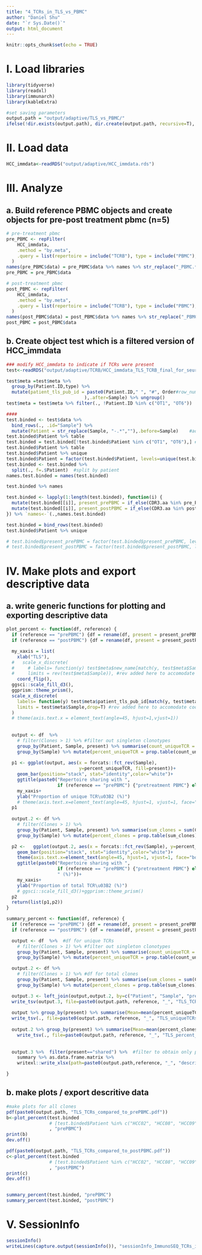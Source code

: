 ```yaml
---
title: "4_TCRs_in_TLS_vs_PBMC"
author: "Daniel Shu"
date: "`r Sys.Date()`"
output: html_document
---
```


```r
knitr::opts_chunk$set(echo = TRUE)
```

# I. Load libraries

```r
library(tidyverse)
library(readxl)
library(immunarch)
library(kableExtra)

#set saving parameters
output.path = "output/adaptive/TLS_vs_PBMC/"
ifelse(!dir.exists(output.path), dir.create(output.path, recursive=T), FALSE)

```

# II. Load data 

```r
HCC_immdata<-readRDS("output/adaptive/HCC_immdata.rds")
```

# III. Analyze
## a. Build reference PBMC objects and create objects for pre-post treatment pbmc (n=5)

```r
# pre-treatment pbmc
pre_PBMC <- repFilter(
    HCC_immdata,
    .method = "by.meta",
    .query = list(repertoire = include("TCRB"), type = include("PBMC"), time_point=include("Pre"))
  )
names(pre_PBMC$data) = pre_PBMC$data %>% names %>% str_replace("_PBMC.*", "") %>% str_replace("J17136_","")
pre_PBMC = pre_PBMC$data 

# post-treatment pbmc
post_PBMC <- repFilter(
    HCC_immdata,
    .method = "by.meta",
    .query = list(repertoire = include("TCRB"), type = include("PBMC"), time_point=include("Post"))
  )
names(post_PBMC$data) = post_PBMC$data %>% names %>% str_replace("_PBMC.*", "")%>% str_replace("J17136_","")
post_PBMC = post_PBMC$data
```

## b. Create object test which is a filtered version of HCC_immdata

```r
### modify HCC_immdata to indicate if TCRs were present 
test<-readRDS("output/adaptive/TCRB/HCC_immdata_TLS_TCRB_final_for_seurat.rds")

test$meta =test$meta %>%
  group_by(Patient.ID,type) %>% 
  mutate(patient_tls_pub_id = paste0(Patient.ID," ", "#", Order#row_number()
                             ),.after=Sample) %>% ungroup()
test$meta = test$meta %>% filter(., !Patient.ID %in% c("OT1", "OT6"))

####
test.binded <- test$data %>%
  bind_rows(., .id="Sample") %>%
  mutate(Patient = str_replace(Sample, "-.*",""),.before=Sample)    #add patient column
test.binded$Patient %>% table
test.binded = test.binded[!test.binded$Patient %in% c("OT1", "OT6"),] #drops OT1 and OT6, for which ther eare no pre-post pbmc
test.binded$Patient %>% table
test.binded$Patient %>% unique
test.binded$Patient = factor(test.binded$Patient, levels=unique(test.binded$Patient)) #sets levels
test.binded <- test.binded %>% 
  split(., f=.$Patient)  #split by patient
names.test.binded = names(test.binded)

test.binded %>% names

test.binded <- lapply(1:length(test.binded), function(i) { 
  mutate(test.binded[[i]], present_prePBMC = if_else(CDR3.aa %in% pre_PBMC[[names(test.binded)[i]]]$CDR3.aa, "shared","not shared"), .before=Clones) %>% 
  mutate(test.binded[[i]], present_postPBMC = if_else(CDR3.aa %in% post_PBMC[[names(test.binded)[i]]]$CDR3.aa, "shared","not shared"), .before=Clones)
}) %>% `names<-`(.,names.test.binded)

test.binded = bind_rows(test.binded)
test.binded$Patient %>% unique

# test.binded$present_prePBMC = factor(test.binded$present_prePBMC, levels=unique(test.binded$present_prePBMC))
# test.binded$present_postPBMC = factor(test.binded$present_postPBMC, levels=unique(test.binded$present_postPBMC))

```

# IV. Make plots and export descriptive data 
## a. write generic functions for plotting and exporting descriptive data

```r
plot_percent <- function(df, reference) {
  if (reference == "prePBMC") {df = rename(df, present = present_prePBMC)}
  if (reference == "postPBMC") {df = rename(df, present = present_postPBMC)}

  my_xaxis = list(
    xlab("TLS"),
  #   scale_x_discrete(
  #     # labels= function(y) test$meta$new_name[match(y, test$meta$Sample)],
  #     limits = rev(test$meta$Sample)), #rev added here to accomodate coord_flip
    coord_flip(),
  ggsci::scale_fill_d3(),
  ggprism::theme_prism(),
  scale_x_discrete(
    labels= function(y) test$meta$patient_tls_pub_id[match(y, test$meta$Sample)],
    limits = test$meta$Sample,drop=T) #rev added here to accomodate coord_flip
  )
  # theme(axis.text.x = element_text(angle=45, hjust=1,vjust=1))
  
  
  output <- df  %>% 
    # filter(Clones > 1) %>% #filter out singleton clonotypes
    group_by(Patient, Sample, present) %>% summarise(count_uniqueTCR = n()) %>% 
    group_by(Sample) %>% mutate(percent_uniqueTCR = prop.table(count_uniqueTCR) *100)
  
  p1 <- ggplot(output, aes(x = forcats::fct_rev(Sample), 
                           y=percent_uniqueTCR, fill=present))+
    geom_bar(position="stack", stat="identity",color="white")+
    ggtitle(paste0("Repertoire sharing with ", 
                   if (reference == "prePBMC") {"pretreatment PBMC"} else {"posttreatment PBMC"}))+ 
    my_xaxis+
    ylab("Proportion of unique TCR\u03B2 (%)")
    # theme(axis.text.x=element_text(angle=45, hjust=1, vjust=1, face="bold"))
  p1
  
  output.2 <- df %>% 
    # filter(Clones > 1) %>% 
    group_by(Patient, Sample, present) %>% summarise(sum_clones = sum(Clones)) %>% 
    group_by(Sample) %>% mutate(percent_clones = prop.table(sum_clones)*100)

  p2 <-   ggplot(output.2, aes(x = forcats::fct_rev(Sample), y=percent_clones, fill=present))+
    geom_bar(position="stack", stat="identity",color="white")+
    theme(axis.text.x=element_text(angle=45, hjust=1, vjust=1, face="bold"))+
    ggtitle(paste0("Repertoire sharing with ", 
                   if (reference == "prePBMC") {"pretreatment PBMC"} else {"posttreatment PBMC"}, 
                   " (%)"))+ 
    my_xaxis+
    ylab("Proportion of total TCR\u03B2 (%)")
    # ggsci::scale_fill_d3()+ggprism::theme_prism()
  p2
  return(list(p1,p2))
}

summary_percent <- function(df, reference) {
  if (reference == "prePBMC") {df = rename(df, present = present_prePBMC)}
  if (reference == "postPBMC") {df = rename(df, present = present_postPBMC)}

  output <- df  %>%  #df for unique TCRs
    # filter(Clones > 1) %>% #filter out singleton clonotypes
    group_by(Patient, Sample, present) %>% summarise(count_uniqueTCR = n()) %>% 
    group_by(Sample) %>% mutate(percent_uniqueTCR = prop.table(count_uniqueTCR) *100)

  output.2 <- df %>% 
    # filter(Clones > 1) %>% #df for total clones
    group_by(Patient, Sample, present) %>% summarise(sum_clones = sum(Clones)) %>% 
    group_by(Sample) %>% mutate(percent_clones = prop.table(sum_clones)*100)

  output.3 <- left_join(output,output.2, by=c("Patient", "Sample", "present"))
  write_tsv(output.3, file=paste0(output.path, reference, "_", "TLS_TCRs_compared_vs.tsv"))
  
  output %>% group_by(present) %>% summarise(Mean=mean(percent_uniqueTCR), Max=max(percent_uniqueTCR), Min=min(percent_uniqueTCR), Median=median(percent_uniqueTCR), Std=sd(percent_uniqueTCR)) %>% 
  write_tsv(., file=paste0(output.path, reference, "_", "TLS_uniqueTCRs_summaryStats.tsv"))
  
  output.2 %>% group_by(present) %>% summarise(Mean=mean(percent_clones), Max=max(percent_clones), Min=min(percent_clones), Median=median(percent_clones), Std=sd(percent_clones)) %>% 
    write_tsv(., file=paste0(output.path, reference, "_", "TLS_percent_Clones_summaryStats.tsv"))
  
  
  output.3 %>%  filter(present=="shared") %>%  #filter to obtain only percentages of shared per  
    summary %>% as.data.frame.matrix %>% 
    writexl::write_xlsx(path=paste0(output.path,reference, "_", "descriptive_stats_percent_uniqueTCR_total_clones_shared_per_TLS_summaryFunction.xlsx"))

}
```
## b. make plots / export descritive data
```r
#make plots for all clones
pdf(paste0(output.path, "TLS_TCRs_compared_to_prePBMC.pdf"))
b<-plot_percent(test.binded
                # [test.binded$Patient %in% c("HCC02", "HCC08", "HCC09", "HCC13", "HCC14"),]
                , "prePBMC")
print(b)
dev.off()

pdf(paste0(output.path, "TLS_TCRs_compared_to_postPBMC.pdf"))
c<-plot_percent(test.binded
                # [test.binded$Patient %in% c("HCC02", "HCC08", "HCC09", "HCC13", "HCC14"),]
                , "postPBMC")
print(c)
dev.off()


summary_percent(test.binded, "prePBMC")
summary_percent(test.binded, "postPBMC")

```
# V. SessionInfo
```r
sessionInfo()
writeLines(capture.output(sessionInfo()), "sessionInfo_ImmunoSEQ_TCRs_in_TLS_vs_PBMC.txt")
```


